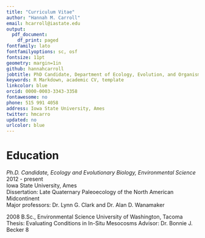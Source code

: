 ```yaml
---
title: "Curriculum Vitae"
author: "Hannah M. Carroll"
email: hcarroll@iastate.edu
output:
  pdf_document:
    df_print: paged
fontfamily: lato
fontfamilyoptions: sc, osf
fontsize: 11pt
geometry: margin=1in
github: hannahcarroll
jobtitle: PhD Candidate, Department of Ecology, Evolution, and Organismal Biology
keywords: R Markdown, academic CV, template
linkcolor: blue
orcid: 0000-0003-3343-3358
fontawesome: no
phone: 515 991 4058
address: Iowa State University, Ames
twitter: hmcarro
updated: no
urlcolor: blue
---
```


# Education

*Ph.D. Candidate, Ecology and Evolutionary Biology, Environmental Science* \hfill 2012 - present  
Iowa State University, Ames  
Dissertation: Late Quaternary Paleoecology of the North American Midcontinent  
Major professors: Dr. Lynn G. Clark and Dr. Alan D. Wanamaker  


2008 B.Sc., Environmental Science 
University of Washington, Tacoma
Thesis: Evaluating Conditions in In-Situ Mesocosms
Advisor: Dr. Bonnie J. Becker
8
